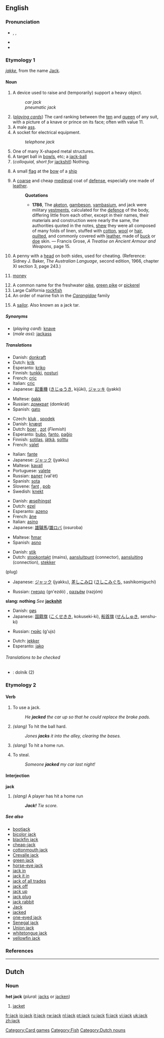 {{see|Jack}}
{{wikipedia|dab=jack}}
==English==

===Pronunciation===
* {{AHD|jăk}}, {{IPA|/dʒæk/}}, {{SAMPA|/dZ{k/}}
*{{audio|en-us-jack.ogg|Audio (US)}}
*{{rhymes|æk}}

===Etymology 1===
''[[jakke]]'', from the name [[Jack]].

====Noun====
{{en-noun}}

# A device used to raise and (temporarily) support a heavy object.
#:''car jack''
#:''pneumatic jack''
# (''[[playing cards]]'') The card ranking between the [[ten]] and [[queen]] of any suit, with a picture of a knave or prince on its face; often with value 11.
# A male [[ass]].
# A socket for electrical equipment.
#:''telephone jack''
# One of many X-shaped metal structures.
# A target ball in [[bowls]], etc; a [[jack-ball]]
# (''colloquial, short for'' [[jackshit]]) Nothing.
# {{nautical}}A small [[flag]] at the [[bow]] of a [[ship]]
# A [[coarse]] and cheap [[medieval]] coat of [[defense]], especially one made of [[leather]].
#:'''Quotations'''
#:*'''1786''',  The [[aketon]], [[gambeson]], [[vambasium]], and jack were military [[vestment]]s, calculated for the [[defence]] of the body, differing little from each other, except in their names, their materials and construction were nearly the same, the authorities quoted in the notes, [[shew]] they were all composed of many folds of linen, stuffed with [[cotton]], [[wool]] or [[hair]], [[quilt]]ed, and commonly covered with [[leather]], made of [[buck]] or [[doe]] skin. &mdash; Francis Grose, ''A Treatise on Ancient Armour and Weapons'', page 15.
# {{two-up}} A penny with a [[head]] on both sides, used for cheating.  (Reference: Sidney J. Baker, ''The Australian Language'', second edition, 1966, chapter XI section 3, page 243.)
# {{slang}} [[money]]
# A common name for the freshwater [[pike]], [[green pike]] or [[pickerel]]
# Large California [[rockfish]]
# An order of marine fish in the ''[[Carangidae]]'' family
# {{context|nautical|obsolete}} A [[sailor]]. Also known as a jack tar.

=====Synonyms=====
*(''playing card''): [[knave]]
*(''male ass''): [[jackass]]

=====Translations=====
{{trans-top|device for raising and supporting a heavy object}}
*Danish: [[donkraft]]
*Dutch: [[krik]] {{f}}
*Esperanto: [[kriko]]
*Finnish: [[tunkki]], [[nosturi]]
*French: [[cric#French|cric]] {{m}}
*Italian: [[cric#Italian|cric]] {{m}}
*Japanese: [[起重機]] ([[きじゅうき]], kijūki), [[ジャッキ]] (jyakki)
{{trans-mid}}
*Maltese: [[ġakk]]
*Russian: [[домкрат]] (domkrát) {{m}}
*Spanish: [[gato]] {{m}}
{{trans-bottom}}

{{trans-top|playing card}}
*Czech: [[kluk]] {{m}}, [[spodek]] {{m}}
*Danish: [[knægt]]
*Dutch: [[boer]] {{m}}, [[zot]] {{m}} (''Flemish'')
*Esperanto: [[bubo]], [[fanto]], [[paĝio]]
*Finnish: [[sotilas]], [[jätkä]], [[solttu]]
*French: [[valet#French|valet]] {{m}}
{{trans-mid}}
*Italian: [[fante]] {{m}}
*Japanese: [[ジャック]] (jyakku)
*Maltese: [[kavall]] {{m}}
*Portuguese: [[valete]] {{m}}
*Russian: [[валет]] (val'ét) {{m}}
*Spanish: [[sota]] {{f}}
*Slovene: [[fant]] {{m}}, [[pob]] {{m}}
*Swedish: [[knekt]] {{c}}
{{trans-bottom}}

{{trans-top|male ass}}
*Danish: [[æselhingst]]
*Dutch: [[ezel]] {{m}}
*Esperanto: [[azeno]]
*French: [[âne]] {{m}}
*Italian: [[asino]] {{m}}
*Japanese: [[雄驢馬]]/[[雄ロバ]] (osuroba)
{{trans-mid}}
*Maltese: [[ħmar]] {{m}}
*Spanish: [[asno]] {{m}}
{{trans-bottom}}

{{trans-top|electrical socket}}
*Danish: [[stik]]
*Dutch: [[stopkontakt]] {{n}} (mains), [[aansluitpunt]] {{n}} (connector), [[aansluiting]] {{f}} (connection), [[stekker]] 
{{m}} (plug)
*Japanese: [[ジャック]] (jyakku), [[差しこみ口]] ([[さしこみぐち]], sashikomiguchi)
{{trans-mid}}
*Russian: [[гнездо]] (gn'ezdó) {{n}}, [[разъём]] (razjóm) {{m}}
{{trans-bottom}}

{{trans-top|X-shaped metal structure}}
{{trans-mid}}
{{trans-bottom}}

{{trans-top|target ball in bowls}}
{{trans-mid}}
{{trans-bottom}}

'''slang: nothing'''
''See'' '''[[jackshit]]'''

{{trans-top|flag at bow of ship}}
*Danish: [[gøs]]
*Japanese: [[国籍旗]] ([[こくせきき]], kokuseki-ki), [[船首旗]] ([[せんしゅき]], senshu-ki)
{{trans-mid}}
*Russian: [[гюйс]] (g'ujs) {{m}}
{{trans-bottom}}

{{trans-top|coarse medieval coat}}
*Dutch: [[jekker]] {{m}}
*Esperanto: [[jako]]
{{trans-mid}}
{{trans-bottom}}

======Translations to be checked======
{{checktrans}}
*{{ttbc|Slovak}}: dolník {{m}} (2)

===Etymology 2===

====Verb====
{{en-verb}}

# {{transitive}}  To use a jack.
#: ''He '''jacked''' the car up so that he could replace the brake pads.''
# {{transitive}}  {{baseball}} ''(slang)'' To hit the ball hard.
#: ''Jones '''jacks''' it into the alley, clearing the bases.''
# {{transitive}}  {{baseball}} ''(slang)'' To hit a home run.
# {{transitive}}  To steal.
#: ''Someone '''jacked''' my car last night!''

====Interjection====
'''jack'''

# {{baseball}} ''(slang)'' A player has hit a home run
#:'' '''Jack!''' Tie score.''

=====See also=====
*[[bootjack]]
*[[bicolor jack]]
*[[blackfin jack]]
*[[cheap-jack]]
*[[cottonmouth jack]]
*[[Crevalle jack]]
*[[green jack]]
*[[horse-eye jack]]
*[[jack in]]
*[[jack it in]]
*[[jack of all trades]]
*[[jack off]]
*[[jack up]]
*[[jack plug]]
*[[jack rabbit]]
*[[Jack]]
*[[jacked]]
*[[one-eyed jack]]
*[[Senegal jack]]
*[[Union jack]]
*[[whitetongue jack]]
*[[yellowfin jack]]

===References===
{{R:1913}}

[[Category:Card games]]
[[Category:Fish]]

----

==Dutch==

===Noun===
'''het jack''' {{n}} (''plural:'' [[jacks]] or [[jacken]])

# [[jacket]]

[[Category:Dutch nouns]]

[[fr:jack]]
[[io:jack]]
[[it:jack]]
[[rw:jack]]
[[nl:jack]]
[[pt:jack]]
[[ru:jack]]
[[fi:jack]]
[[vi:jack]]
[[uk:jack]]
[[zh:jack]]